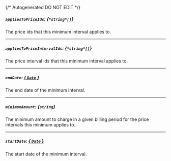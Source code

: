 {/* Autogenerated DO NOT EDIT  */}
##### `appliesToPriceIds`: *{`*string*[]`}*
The price ids that this minimum interval applies to.

---
##### `appliesToPriceIntervalIds`: *{`*string*[]`}*
The price interval ids that this minimum interval applies to.

---
##### `endDate`: [*{ `Date` }*](https://developer.mozilla.org/en-US/docs/Web/JavaScript/Reference/Global_Objects/Date)
The end date of the minimum interval.

---
##### `minimumAmount`: *{`string`}*
The minimum amount to charge in a given billing period for the price intervals this minimum applies to.

---
##### `startDate`: [*{ `Date` }*](https://developer.mozilla.org/en-US/docs/Web/JavaScript/Reference/Global_Objects/Date)
The start date of the minimum interval.


